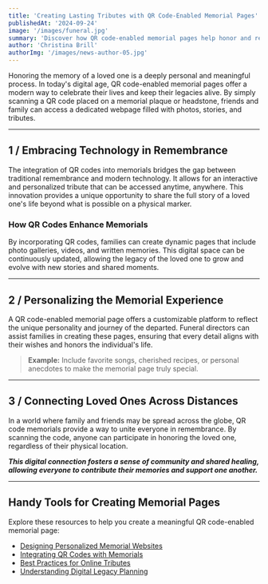 ---
title: 'Creating Lasting Tributes with QR Code-Enabled Memorial Pages'
publishedAt: '2024-09-24'
image: '/images/funeral.jpg'
summary: 'Discover how QR code-enabled memorial pages help honor and remember your loved ones.'
author: 'Christina Brill'
authorImg: '/images/news-author-05.jpg'
---

Honoring the memory of a loved one is a deeply personal and meaningful process. In today's digital age, QR code-enabled memorial pages offer a modern way to celebrate their lives and keep their legacies alive. By simply scanning a QR code placed on a memorial plaque or headstone, friends and family can access a dedicated webpage filled with photos, stories, and tributes.

---

## 1 / Embracing Technology in Remembrance

The integration of QR codes into memorials bridges the gap between traditional remembrance and modern technology. It allows for an interactive and personalized tribute that can be accessed anytime, anywhere. This innovation provides a unique opportunity to share the full story of a loved one's life beyond what is possible on a physical marker.

### How QR Codes Enhance Memorials

By incorporating QR codes, families can create dynamic pages that include photo galleries, videos, and written memories. This digital space can be continuously updated, allowing the legacy of the loved one to grow and evolve with new stories and shared moments.

---

## 2 / Personalizing the Memorial Experience

A QR code-enabled memorial page offers a customizable platform to reflect the unique personality and journey of the departed. Funeral directors can assist families in creating these pages, ensuring that every detail aligns with their wishes and honors the individual's life.

> **Example:** Include favorite songs, cherished recipes, or personal anecdotes to make the memorial page truly special.

---

## 3 / Connecting Loved Ones Across Distances

In a world where family and friends may be spread across the globe, QR code memorials provide a way to unite everyone in remembrance. By scanning the code, anyone can participate in honoring the loved one, regardless of their physical location.

**_This digital connection fosters a sense of community and shared healing, allowing everyone to contribute their memories and support one another._**

---

## Handy Tools for Creating Memorial Pages

Explore these resources to help you create a meaningful QR code-enabled memorial page:

* [Designing Personalized Memorial Websites](#)
* [Integrating QR Codes with Memorials](#)
* [Best Practices for Online Tributes](#)
* [Understanding Digital Legacy Planning](#)
